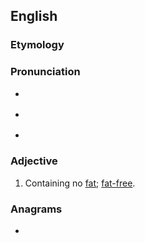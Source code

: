 ==English==

===Etymology===
{{prefix|en|non|fat}}

===Pronunciation===
* {{a|RP}} {{IPA|/nɒnˈfæt/|lang=en}}
* {{a|GA}} {{IPA|/nɑnˈfæt/|lang=en}}
* {{audio|en-us-nonfat.ogg|Audio (US)|lang=en}}

===Adjective===
{{en-adj|-}}

# Containing no [[fat]]; [[fat-free]].

===Anagrams===
* {{anagrams|en|Fontan}}